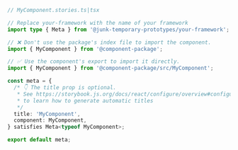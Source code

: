 ```ts
// MyComponent.stories.ts|tsx

// Replace your-framework with the name of your framework
import type { Meta } from '@junk-temporary-prototypes/your-framework';

// ❌ Don't use the package's index file to import the component.
import { MyComponent } from '@component-package';

// ✅ Use the component's export to import it directly.
import { MyComponent } from '@component-package/src/MyComponent';

const meta = {
  /* 👇 The title prop is optional.
   * See https://storybook.js.org/docs/react/configure/overview#configure-story-loading
   * to learn how to generate automatic titles
   */
  title: 'MyComponent',
  component: MyComponent,
} satisfies Meta<typeof MyComponent>;

export default meta;
```
